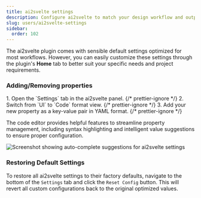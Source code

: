 ```yaml
---
title: ai2svelte settings
description: Configure ai2svelte to match your design workflow and output preferences.
slug: users/ai2svelte-settings
sidebar:
  order: 102
---
```



The ai2svelte plugin comes with sensible default settings optimized for most workflows. However, you can easily customize these settings through the plugin's **Home** tab to better suit your specific needs and project requirements.

### Adding/Removing properties

<Steps>
  1. Open the `Settings` tab in the ai2svelte panel. {/* prettier-ignore */}
  2. Switch from `UI` to `Code` format view. {/* prettier-ignore */}
  3. Add your new property as a key-value pair in YAML format.
  {/* prettier-ignore */}
</Steps>

The code editor provides helpful features to streamline property management, including syntax highlighting and intelligent value suggestions to ensure proper configuration.

<Image
  src={Image_Autocomplete}
  alt="Screenshot showing auto-complete suggestions for ai2svelte settings"
/>

### Restoring Default Settings

To restore all ai2svelte settings to their factory defaults, navigate to the bottom of the `Settings` tab and click the `Reset Config` button. This will revert all custom configurations back to the original optimized values.
